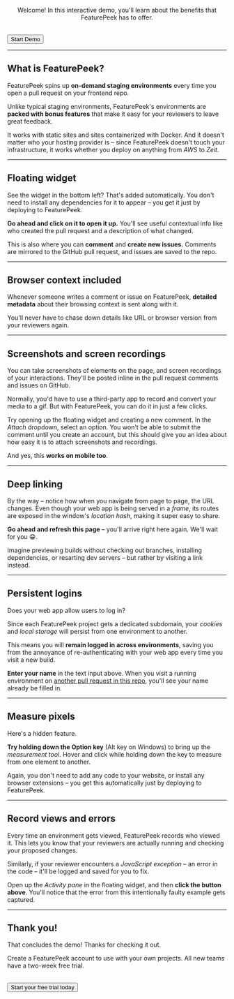 
<Layout>

<Logo demo width="100%" />

<center>

Welcome! In this interactive demo, you'll learn about the benefits that FeaturePeek has to offer. 

</center>
<br />
<Button href="/1">Start Demo</Button>

</Layout>

---

<Layout>

## What is FeaturePeek?

FeaturePeek spins up **on-demand staging environments** every time you open a pull request on your frontend repo.

Unlike typical staging environments, FeaturePeek's environments are **packed with bonus features** that make it easy for your reviewers to leave great feedback. 

It works with static sites and sites containerized with Docker. And it doesn't matter who your hosting provider is – since FeaturePeek doesn't touch your infrastructure, it works whether you deploy on anything from *AWS* to *Zeit*.

</Layout>

---

<Layout>

## Floating widget

See the widget in the bottom left? That's added automatically. You don't need to install any dependencies for it to appear – you get it just by deploying to FeaturePeek. 

**Go ahead and click on it to open it up.** You'll see useful contextual info like who created the pull request and a description of what changed.

This is also where you can **comment** and **create new issues.** Comments are mirrored to the GitHub pull request, and issues are saved to the repo.

</Layout>

---

<Layout>

## Browser context included

Whenever someone writes a comment or issue on FeaturePeek, **detailed metadata** about their browsing context is sent along with it. 

<Metadata />

You'll never have to chase down details like URL or browser version from your reviewers again.

</Layout>

---

<Layout>

## Screenshots and screen recordings

You can take screenshots of elements on the page, and screen recordings of your interactions. They'll be posted inline in the pull request comments and issues on GitHub.

<Emoji />

Normally, you'd have to use a third-party app to record and convert your media to a gif. But with FeaturePeek, you can do it in just a few clicks.

Try opening up the floating widget and creating a new comment. In the *Attach* dropdown, select an option. You won't be able to submit the comment until you create an account, but this should give you an idea about how easy it is to attach screenshots and recordings.

And yes, this **works on mobile too**.

</Layout>

---

<Layout>

## Deep linking

By the way – notice how when you navigate from page to page, the URL changes. Even though your web app is being served in a *frame*, its routes are exposed in the window's *location hash*, making it super easy to share.

**Go ahead and refresh this page** – you'll arrive right here again. We'll wait for you 😁.

Imagine previewing builds without checking out branches, installing dependencies, or resarting dev servers – but rather by visiting a link instead.

</Layout>

---

<Layout>

## Persistent logins

Does your web app allow users to log in?

Since each FeaturePeek project gets a dedicated subdomain, your *cookies* and *local storage* will persist from one environment to another. 

This means you will **remain logged in across environments**, saving you from the annoyance of re-authenticating with your web app every time you visit a new build.

<LocalStorage />

**Enter your name** in the text input above. When you visit a running environment on <a href="https://github.com/featurepeek/demo/pulls" target="_blank">another pull request in this repo</a>, you'll see your name already be filled in.

</Layout>

---

<Layout>

## Measure pixels

Here's a hidden feature.

**Try holding down the Option key** (Alt key on Windows) to bring up the *measurement tool*. Hover and click while holding down the key to measure from one element to another. 

<ColorGrid />

Again, you don't need to add any code to your website, or install any browser extensions – you get this automatically just by deploying to FeaturePeek. 

</Layout>

---

<Layout>

## Record views and errors

Every time an environment gets viewed, FeaturePeek records who viewed it. This lets you know that your reviewers are actually running and checking your proposed changes. 

Similarly, if your reviewer encounters a *JavaScript exception* – an error in the code – it'll be logged and saved for you to fix. 

<TriggerError />

Open up the *Activity pane* in the floating widget, and then **click the button above**. You'll notice that the error from this intentionally faulty example gets captured.

</Layout>

---

<Layout>

## Thank you!

That concludes the demo! Thanks for checking it out. 

<!-- Why don't you <a href="https://github.com/featurepeek/demo" target="_blank">fork this repo</a> and make changes of your own? You'll see your changes deploy on FeaturePeek, supercharged with all the review tools you just learned about.  -->

Create a FeaturePeek account to use with your own projects. All new teams have a two-week free trial. 

<br />
<Button href="https://dashboard.featurepeek.com/login" target="_blank">Start your free trial today</Button>

</Layout>


